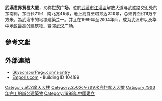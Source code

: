 {{Coord|30.580353|N|114.268893|E|display=title}}
{{Infobox Skyscraper
|building_name=武漢世界貿易大廈
|image=
|caption             = 右侧为武汉世贸
|built=1995年-1998年
|est_completion=
|status=建成
|use=混合（[[商场|商场]]、[[办公|办公]]）
|location={{CHN}}[[武汉市|武汉市]][[江汉区|江汉区]]解放大道与武胜路交汇处
|roof=229米
|top_floor=
|antenna_spire=273.0米／248.0米
|floor_count=58
|floor_area=120,000平方米
|elevator_count=13
|architect=
|developer=武汉世界贸易大厦有限公司
|cost=4.5亿人民币
}}
'''武漢世界貿易大廈'''，又称'''世贸广场'''，位於[[武漢市|武漢市]][[江漢區|江漢區]]解放大道与武胜路交汇处的东南侧，东西长71米，南北宽45米，地上高度至塔顶达229米，总建筑面积11万平方米，為武漢市的地標建築之一。并且在1999年至2004年间，成为武汉市以及华中地区最高的建筑物。紧邻[[武汉广场|武汉广场]]。{{R|武汉世贸广场|武汉世贸广场1}}

==參考文獻==
{{reflist|refs=
<ref name="武汉世贸广场">{{cite web | url=http://culture.cnhubei.com/2006-06/22/cms102655article.shtml | title=武汉世贸广场 | accessdate=2012-04-13 | archive-url=https://web.archive.org/web/20160324231202/http://culture.cnhubei.com/2006-06/22/cms102655article.shtml | archive-date=2016-03-24 | dead-url=yes }}</ref>
<ref name="武汉世贸广场1">{{cite web| url=http://brand.chinasspp.com/Shop_blank499.htm| title=武汉世贸广场| accessdate=2012-04-13| archive-date=2014-07-16| archive-url=https://web.archive.org/web/20140716030218/http://brand.chinasspp.com/Shop_Blank499.htm| dead-url=yes}}</ref> }}

==外部連結==
* [http://skyscraperpage.com/cities/?buildingID=1814 SkyscraperPage.com's entry] {{Wayback|url=http://skyscraperpage.com/cities/?buildingID=1814 |date=20190910100548 }}
* [http://www.emporis.com/en/wm/bu/?id=104189 Emporis.com] {{Wayback|url=http://www.emporis.com/en/wm/bu/?id=104189 |date=20070929121522 }} - Building ID 104189

{{武汉的摩天大楼}}

[[Category:武汉摩天大楼|Category:武汉摩天大楼]]
[[Category:250米至299米高的摩天大樓|Category:250米至299米高的摩天大樓]]
[[Category:1998年完工的辦公建築物|Category:1998年完工的辦公建築物]]
[[Category:1998年中國建立|Category:1998年中國建立]]

{{wuhan-stub}}